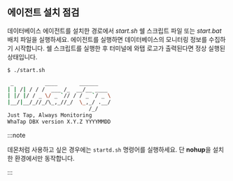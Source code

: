 ## 에이전트 설치 점검

데이터베이스 에이전트를 설치한 경로에서 *start.sh* 쉘 스크립트 파일 또는 *start.bat* 배치 파일을 실행하세요. 에이전트를 실행하면 데이터베이스의 모니터링 정보를 수집하기 시작합니다. 쉘 스크립트를 실행한 후 터미널에 와탭 로고가 출력된다면 정상 실행된 상태입니다.

```bash title='start.sh'
$ ./start.sh

 _          ____       ______
| | /| / / /  ___ /_  __/__ ____
| |/ |/ / _ \/ _ `// / / _ `/ _ \
|__/|__/_//_/\_,_//_/  \_,_/ .__/
                          /_/
Just Tap, Always Monitoring
WhaTap DBX version X.Y.Z YYYYMMDD
```

:::note

데몬처럼 사용하고 싶은 경우에는 `startd.sh` 명령어를 실행하세요. 단 **nohup**을 설치한 환경에서만 동작합니다.

:::